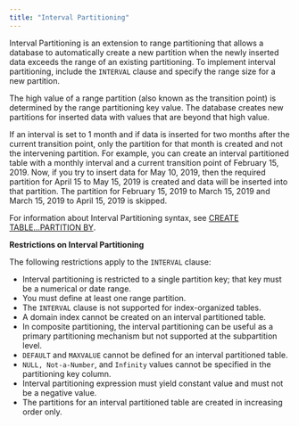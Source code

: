 ```yaml
---
title: "Interval Partitioning"
---
```


Interval Partitioning is an extension to range partitioning that allows a database to automatically create a new partition when the newly inserted data exceeds the range of an existing partitioning. To implement interval partitioning, include the `INTERVAL` clause and specify the range size for a new partition.

The high value of a range partition (also known as the transition point) is determined by the range partitioning key value. The database creates new partitions for inserted data with values that are beyond that high value.

If an interval is set to 1 month and if data is inserted for two months after the current transition point, only the partition for that month is created and not the intervening partition. For example, you can create an interval partitioned table with a monthly interval and a current transition point of February 15, 2019. Now, if you try to insert data for May 10, 2019, then the required partition for April 15 to May 15, 2019 is created and data will be inserted into that partition. The partition for February 15, 2019 to March 15, 2019 and March 15, 2019 to April 15, 2019 is skipped.

For information about Interval Partitioning syntax, see [CREATE TABLE...PARTITION BY](create_table_partition_by).

**Restrictions on Interval Partitioning**

The following restrictions apply to the `INTERVAL` clause:

  - Interval partitioning is restricted to a single partition key; that key must be a numerical or date range.
  - You must define at least one range partition.
  - The `INTERVAL` clause is not supported for index-organized tables.
  - A domain index cannot be created on an interval partitioned table.
  - In composite partitioning, the interval partitioning can be useful as a primary partitioning mechanism but not supported at the subpartition level.
  - `DEFAULT` and `MAXVALUE` cannot be defined for an interval partitioned table.
  - `NULL, Not-a-Number`, and `Infinity` values cannot be specified in the partitioning key column.
  - Interval partitioning expression must yield constant value and must not be a negative value.
  - The partitions for an interval partitioned table are created in increasing order only.
